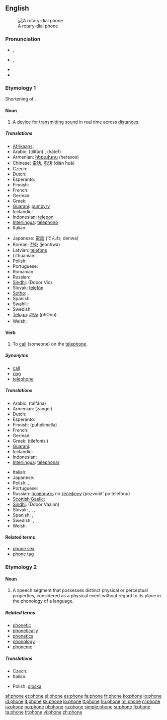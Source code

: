 {{wikipedia}}
{{also|-phone}}
==English==
[[Image:Dialog gr 1972.jpg|thumb|right|A rotary-dial phone]]

===Pronunciation===
* {{a|UK}} {{IPA|/ˈfəʊn/}}, {{SAMPA|/"f@Un/}}
* {{a|US}} {{IPA|/ˈfoʊn/}}, {{SAMPA|/"foUn/}}
* {{audio|en-us-phone.ogg|Audio (US)}}
* {{rhymes|əʊn}}

===Etymology 1===
Shortening of {{term|telephone}}.

====Noun====
{{en-noun}}

# A [[device]] for [[transmit]]ting [[sound]] in real time across [[distance]]s.

=====Translations=====
{{trans-top|A device for transmitting sound (telephone)}}
* [[Afrikaans]]: {{t+|af|telefoon|xs=Afrikaans}}
* Arabic: {{Arab|[[تلفون]]}} (tilifūn) {{m}}, {{Arab|[[هاتف]]}} (hātef) {{m}}
* Armenian: [[հեռախոս]] (heṙaxos)
* Chinese: [[電話]], [[电话]] (diàn huà)
* Czech: {{t+|cs|telefon|m}}
* Dutch: {{t+|nl|telefoon|m}}
* Esperanto: {{t-|eo|telefono|xs=Esperanto}}
* Finnish: {{t+|fi|puhelin}}
* French: {{t+|fr|téléphone|m}}
* German: {{t+|de|Telefon|n}}
* Greek: {{t+|el|τηλέφωνο|n|tr=tiléfono|sc=Grek}}
* [[Guaraní]]: [[pumbyry]]
* Icelandic: {{t+|is|sími|m}}
* Indonesian: [[telepon]]
* [[Interlingua]]: [[telephono]]
* Italian: {{t+|it|telefono|m}}
{{trans-mid}}
* Japanese: [[電話]] (でんわ, denwa)
* Korean: [[전화]] (jeonhwa)
* Latvian: [[telefons]] {{m}}
* Lithuanian: {{t+|lt|telefonas|m|xs=Lithuanian}}
* Polish: {{t+|pl|telefon|m}}
* Portuguese: {{t+|pt|telefone|m}}
* Romanian: {{t+|ro|telefon|n}}
* Russian: {{t+|ru|телефон|m|tr=telefón|sc=Cyrl}}
* [[Sindhi]]: {{sd-Arab|[[ڏُور وايو]]}} (Ddoor Vio) {{m}}
* Slovak: [[telefón#Slovak|telefón]] {{m}}
* [[Sotho]]: {{t|st|mohala|xs=Sotho}},  {{t-|st|telefono|xs=Sotho}}
* Spanish: {{t+|es|teléfono|m}}
* Swahili: {{t+|sw|simu|xs=Swahili}}
* Swedish: {{t+|sv|telefon|c}}
* [[Telugu]]: [[ఫోను]] (phOnu)
* Welsh: {{t|cy|ffôn|f|xs=Welsh}}
{{trans-bottom}}

====Verb====
{{en-verb|phon|ing}}

# {{transitive}} To [[call]] (someone) on the [[telephone]].

=====Synonyms=====
* [[call]]
* [[ring]]
* [[telephone]]

=====Translations=====
{{trans-top|to call (someone) on the telephone}}
* Arabic: {{t-|ar|تلفن|sc=Arab}} (talfána)
* Armenian: {{t-|hy|զանգել|sc=Armn|xs=Armenian}} (zangel)
* Dutch: {{t+|nl|telefoneren}}
* Esperanto: {{t-|eo|telefoni|xs=Esperanto}}
* Finnish: {{t+|fi|soittaa}} (puhelimella)
* French: {{t+|fr|téléphoner}}
* German: {{t+|de|anrufen}}
* Greek: {{t-|el|τηλεφωνήσει|sc=Grek}} (tilefonísi)
* [[Guaraní]]: {{t-|gn|mopumbyry|xs=Guaraní}}
* Icelandic: {{t+|is|hringja}}
* Indonesian: {{t-|id|telepon|xs=Indonesian}}
* [[Interlingua]]: [[telephonar]]
{{trans-mid}}
* Italian: {{t+|it|telefonare}}
* Japanese: {{t-|ja|denwa}}
* Polish: {{t+|pl|dzwonić}}, {{t+|pl|telefonować}}
* Portuguese: {{t-|pt|telefonar}}
* Russian: [[позвонить]] по [[телефон|телефону]] (pozvonít’ po telefónu)
* [[Scottish Gaelic]]: {{t-|gd|fòn|xs=Scottish Gaelic}}
* [[Sindhi]]: {{t-|sd|ڏُور وائڻُ|sc=Arab|xs=Sindhi}} (Ddoor Vaainn)
* Slovak: {{t-|sk|telefonovať}}, {{t-|sk|zatelefonovať}}, {{t-|sk|volať}}, {{t-|sk|zavolať}}
* Spanish: {{t-|es|telefonear}},  {{t|es|llamar por teléfono}}
* Swedish: {{t+|sv|ringa}}, {{t+|sv|telefonera}}
* Welsh: {{t-|cy|ffonio|xs=Welsh}}
{{trans-bottom}}

====Related terms====
* [[phone sex]]
* [[phone tag]]

===Etymology 2===

====Noun====
{{en-noun}}

# {{linguistics}} A speech segment that possesses distinct physical or perceptual properties, considered as a physical event without regard to its place in the phonology of a language.

=====Related terms=====
* [[phonetic]]
* [[phonetically]]
* [[phonetics]]
* [[phonology]]
* [[phoneme]]

=====Translations=====
{{trans-top|speech segment}}
* Czech: {{t+|cs|hláska|f}}
* Italian: {{t|it|fono|m}}
{{trans-mid}}
* Polish: [[głoska]] {{f}}
{{trans-bottom}}

[[af:phone]]
[[et:phone]]
[[el:phone]]
[[es:phone]]
[[fa:phone]]
[[fr:phone]]
[[ko:phone]]
[[io:phone]]
[[id:phone]]
[[it:phone]]
[[kk:phone]]
[[lo:phone]]
[[lt:phone]]
[[hu:phone]]
[[ml:phone]]
[[nl:phone]]
[[ja:phone]]
[[no:phone]]
[[pl:phone]]
[[ru:phone]]
[[simple:phone]]
[[sr:phone]]
[[fi:phone]]
[[ta:phone]]
[[tr:phone]]
[[vi:phone]]
[[zh:phone]]